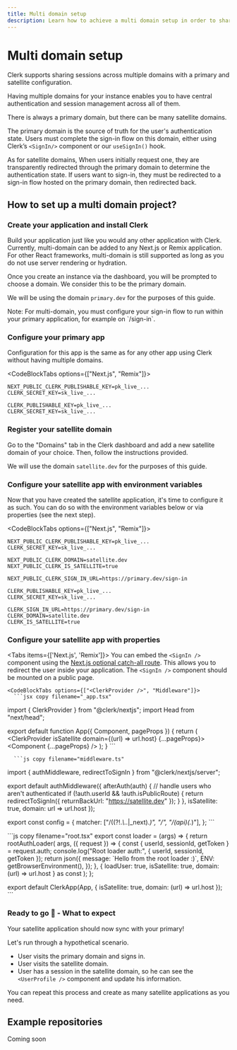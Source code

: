 ```yaml
---
title: Multi domain setup
description: Learn how to achieve a multi domain setup in order to share authentication and session management across domains.
---
```



# Multi domain setup

Clerk supports sharing sessions across multiple domains with a primary and satellite configuration.

Having multiple domains for your instance enables you to have central authentication and session management across all of them.

There is always a primary domain, but there can be many satellite domains.

The primary domain is the source of truth for the user's authentication state. Users must complete the sign-in flow on this domain, either using Clerk’s `<SignIn/>` component or our `useSignIn()` hook.

As for satellite domains, When users initially request one, they are transparently redirected through the primary domain to determine the authentication state. If users want to sign-in, they must be redirected to a sign-in flow hosted on the primary domain, then redirected back.

## How to set up a multi domain project?

<Steps>

### Create your application and install Clerk
Build your application just like you would any other application with Clerk. Currently, multi-domain can be added to any Next.js or Remix application. For other React frameworks, multi-domain is still supported as long as you do not use server rendering or hydration.

Once you create an instance via the dashboard, you will be prompted to choose a domain. We consider this to be the primary domain.

We will be using the domain `primary.dev` for the purposes of this guide.

<Callout type="info">
Note: For multi-domain, you must configure your sign-in flow to run within your primary application, for example on `/sign-in`.
</Callout>

### Configure your primary app

Configuration for this app is the same as for any other app using Clerk without having multiple domains.

<CodeBlockTabs options={["Next.js", "Remix"]}>
```env copy filename=".env.local"
NEXT_PUBLIC_CLERK_PUBLISHABLE_KEY=pk_live_...
CLERK_SECRET_KEY=sk_live_...
```
```env filename=".env" copy
CLERK_PUBLISHABLE_KEY=pk_live_...
CLERK_SECRET_KEY=sk_live_...
```
</CodeBlockTabs>

### Register your satellite domain

Go to the "Domains" tab in the Clerk dashboard and add a new satellite domain of your choice. Then, follow the instructions provided.

We will use the domain `satellite.dev` for the purposes of this guide.

<Images
src="/docs/images/advance/multi-domain/satellite-domain-add.png"
width={3024}
height={1748}
alt="Clerk Dashboard inside the satellites tab of the domain"
/>

### Configure your satellite app with environment variables

Now that you have created the satellite application, it's time to configure it as such. You can do so with the environment variables below or via properties (see the next step).

<CodeBlockTabs options={["Next.js", "Remix"]}>
```env copy filename=".env.local"
NEXT_PUBLIC_CLERK_PUBLISHABLE_KEY=pk_live_...
CLERK_SECRET_KEY=sk_live_...

NEXT_PUBLIC_CLERK_DOMAIN=satellite.dev
NEXT_PUBLIC_CLERK_IS_SATELLITE=true

NEXT_PUBLIC_CLERK_SIGN_IN_URL=https://primary.dev/sign-in
```
```env filename=".env" copy
CLERK_PUBLISHABLE_KEY=pk_live_...
CLERK_SECRET_KEY=sk_live_...

CLERK_SIGN_IN_URL=https://primary.dev/sign-in
CLERK_DOMAIN=satellite.dev
CLERK_IS_SATELLITE=true
```
</CodeBlockTabs>

### Configure your satellite app with properties

<Tabs items={['Next.js', 'Remix']}>
  <Tab>
    You can embed the `<SignIn />` component using the [Next.js optional catch-all route](https://nextjs.org/docs/pages/building-your-application/routing/dynamic-routes#optional-catch-all-routes). This allows you to redirect the user inside your application. The `<SignIn />` component should be mounted on a public page.

    <CodeBlockTabs options={["<ClerkProvider />", "Middleware"]}>
      ```jsx copy filename="_app.tsx"
import { ClerkProvider } from "@clerk/nextjs";
import Head from "next/head";

export default function App({ Component, pageProps }) {
    return (
        <ClerkProvider isSatellite domain={(url) => url.host} {...pageProps}>
            <Head>
                <title>Satellite Next.js app</title>
                <meta name="viewport" content="width=device-width, initial-scale=1.0" />
            </Head>
            <Component {...pageProps} />
        </ClerkProvider>
    );
}
      ```

      ```js copy filename="middleware.ts"
import { authMiddleware, redirectToSignIn } from "@clerk/nextjs/server";

export default authMiddleware({
    afterAuth(auth) {
        // handle users who aren't authenticated
        if (!auth.userId && !auth.isPublicRoute) {
            return redirectToSignIn({ returnBackUrl: "https://satellite.dev" });
        }
    },
    isSatellite: true,
    domain: url => url.host
});

export const config = {
    matcher: ["/((?!.*\\..*|_next).*)", "/", "/(api)(.*)"],
};
      ```
    </CodeBlockTabs>
  </Tab>

  <Tab>
    ```js copy filename="root.tsx"
export const loader = (args) => {
    return rootAuthLoader(
        args,
        ({ request }) => {
            const { userId, sessionId, getToken } = request.auth;
            console.log("Root loader auth:", { userId, sessionId, getToken });
            return json({
                message: `Hello from the root loader :)`,
                ENV: getBrowserEnvironment(),
            });
        },
        {
            loadUser: true,
            isSatellite: true,
            domain: (url) => url.host
        } as const
    );
};

export default ClerkApp(App, {
    isSatellite: true,
    domain: (url) => url.host
});
    ```
  </Tab>

</Tabs>

### Ready to go 🎉 - What to expect

Your satellite application should now sync with your primary! 

Let's run through a hypothetical scenario.
* User visits the primary domain and signs in.
* User visits the satellite domain.
* User has a session in the satellite domain, so he can see the `<UserProfile />` component and update his information.

You can repeat this process and create as many satellite applications as you need.

</Steps>

## Example repositories
 
Coming soon